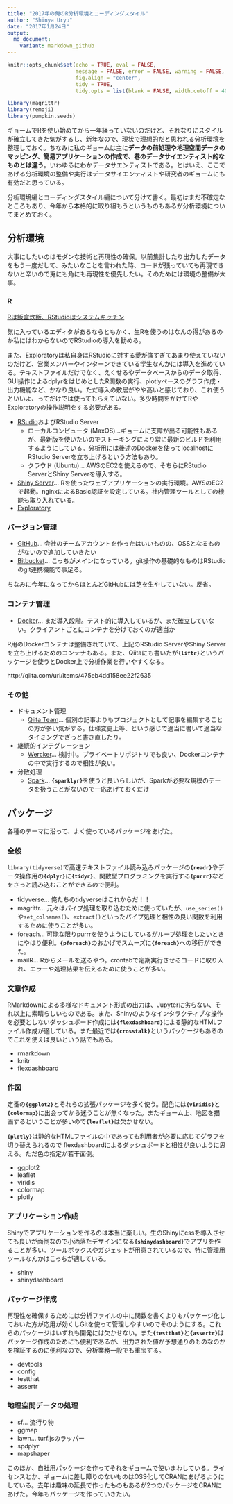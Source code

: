 ```yaml
---
title: "2017年の俺のR分析環境とコーディングスタイル" 
author: "Shinya Uryu"
date: "2017年1月24日"
output: 
  md_document:
    variant: markdown_github
---
```


```r
knitr::opts_chunk$set(echo = TRUE, eval = FALSE, 
                      message = FALSE, error = FALSE, warning = FALSE,
                      fig.align = "center",
                      tidy = TRUE,
                      tidy.opts = list(blank = FALSE, width.cutoff = 40))
```

```r
library(magrittr)
library(remoji)
library(pumpkin.seeds)
```

ギョームでRを使い始めてから一年経っていないのだけど、それなりにスタイルが確立してきた気がするし、新年なので、現状で理想的だと思われる分析環境を整理しておく。ちなみに私のギョームは主に**データの前処理や地理空間データのマッピング、簡易アプリケーションの作成で、巷のデータサイエンティスト的なものとは違う**。いわゆるにわかデータサエンティストである。とはいえ、ここであげる分析環境の整備や実行はデータサイエンティストや研究者のギョームにも有効だと思っている。

分析環境編とコーディングスタイル編について分けて書く。最初はまだ不確定なところもあり、今年から本格的に取り組もうというものもあるが分析環境についてまとめておく。

## 分析環境

大事にしたいのはモダンな技術と再現性の確保。以前集計したり出力したデータをもう一度だして、みたいなことを言われた時、コードが残っていても再現できないと辛いので兎にも角にも再現性を優先したい。そのためには環境の整備が大事。

### R

[Rは飯盒炊飯、RStudioはシステムキッチン](http://www.slideshare.net/TakashiYamane1/rrstudio/11)

気に入っているエディタがあるならともかく、生Rを使うのはなんの得があるのか私にはわからないのでRStudioの導入を勧める。

また、Exploratoryは私自身はRStudioに対する愛が強すぎてあまり使えていないのだけど、営業メンバーやインターンできている学生なんかには導入を進めている。テキストファイルだけでなく、えくせるやデータベースからのデータ取得、GUI操作によるdplyrをはじめとしたR関数の実行、plotlyベースのグラフ作成・出力機能など、かなり良い。ただ導入の敷居がやや高いと感じており、これ使うといいよ、ってだけでは使ってもらえていない。多少時間をかけてRやExploratoryの操作説明をする必要がある。

- [RSudio](https://www.rstudio.com)およびRStudio Server
    - ローカルコンピュータ (MaxOS)...ギョームに支障が出る可能性もあるが、最新版を使いたいのでストーキングにより常に最新のビルドを利用するようにしている。分析用には後述のDockerを使ってlocalhostにRStudio Serverを立ち上げるという方法もあり。
    - クラウド (Ubuntu)... AWSのEC2を使えるので、そちらにRStudio ServerとShiny Serverを導入する。
- [Shiny Server](https://www.rstudio.com/products/shiny/)... Rを使ったウェブアプリケーションの実行環境。AWSのEC2で起動。nginxによるBasic認証を設定している。社内管理ツールとしての機能も取り入れている。
- [Exploratory](https://exploratory.io)

### バージョン管理

- [GitHub](https://github.com)... 会社のチームアカウントを作ったはいいものの、OSSとなるものがないので追加していきたい
- [Bitbucket](http://bitbucket.org/)... こっちがメインになっている。git操作の基礎的なものはRStudioのgit連携機能で事足る。

ちなみに今年になってからほとんどGitHubには芝を生やしていない。反省。

### コンテナ管理

- [Docker](https://www.docker.com)... まだ導入段階。テスト的に導入しているが、まだ確立していない。クライアントごとにコンテナを分けておくのが適当か

R用のDockerコンテナは整備されていて、上記のRStudio ServerやShiny Serverを立ち上げるためのコンテナもある。また、Qiitaにも書いたが**`{liftr}`**というパッケージを使うとDocker上で分析作業を行いやすくなる。

http://qiita.com/uri/items/475eb4dd158ee22f2635

### その他

- ドキュメント管理
    - [Qiita Team](https://teams.qiita.com)... 個別の記事よりもプロジェクトとして記事を編集することの方が多い気がする。仕様変更上等、という感じで適当に書いて適当なタイミングでざっと書き直したり。
- 継続的インテグレーション
    - [Wercker](http://www.wercker.com)... 検討中。プライベートリポジトリでも良い、Dockerコンテナの中で実行するので相性が良い。
- 分散処理
     - [Spark](http://spark.apache.org)... **`{sparklyr}`**を使うと良いらしいが、Sparkが必要な規模のデータを扱うことがないので一応あげておくだけ

## パッケージ

各種のテーマに沿って、よく使っているパッケージをあげた。

### 全般

`library(tidyverse)`で高速テキストファイル読み込みパッケージの**`{readr}`**やデータ操作用の**`{dplyr}`**に**`{tidyr}`**、関数型プログラミングを実行する**`{purrr}`**などをさっと読み込むことができるので便利。

- tidyverse... 俺たちのtidyverseはこれからだ！！
- magrittr... 元々はパイプ処理を取り込むために使っていたが、`use_series()`や`set_colnames()`、`extract()`といったパイプ処理と相性の良い関数を利用するために使うことが多い。
- foreach... 可能な限りpurrrを使うようにしているがループ処理をしたいときにやはり便利。**`{pforeach}`**のおかげでスムーズに**`{foreach}`**への移行ができた。
- mailR... Rからメールを送るやつ。crontabで定期実行させるコードに取り入れ、エラーや処理結果を伝えるために使うことが多い。

### 文章作成

RMarkdownによる多様なドキュメント形式の出力は、Jupyterに劣らない、それ以上に素晴らしいものである。また、Shinyのようなインタラクティブな操作を必要としないダッシュボード作成には**`{flexdashboard}`**による静的なHTMLファイル作成が適している。また最近では**`{crosstalk}`**というパッケージもあるのでこれを使えば良いという話でもある。

- rmarkdown
- knitr
- flexdashboard

### 作図

定番の**`{ggplot2}`**とそれらの拡張パッケージを多く使う。配色には**`{viridis}`**と**`{colormap}`**に出会ってから迷うことが無くなった。またギョーム上、地図を描画するということが多いので**`{leaflet}`**は欠かせない。

**`{plotly}`**は静的なHTMLファイルの中であっても利用者が必要に応じてグラフを切り替えられるので
flexdashboardによるダッシュボードと相性が良いように思える。ただ色の指定が若干面倒。

- ggplot2
- leaflet
- viridis
- colormap
- plotly

### アプリケーション作成

Shinyでアプリケーションを作るのは本当に楽しい。生のShinyにcssを導入させても良いが面倒なので小洒落たデザインになる**`{shinydashboard}`**でアプリを作ることが多い。ツールボックスやガジェットが用意されているので、特に管理用ツールなんかはこっちが適している。

- shiny
- shinydashboard

### パッケージ作成

再現性を確保するためには分析ファイルの中に関数を書くよりもパッケージ化しておいた方が応用が効くしGitを使って管理しやすいのでそのようにする。これらのパッケージはいずれも開発には欠かせない。また**`{testthat}`**と**`{assertr}`**はパッケージ作成のためにも便利であるが、出力された値が予想通りのものなのかを検証するのに便利なので、分析業務一般でも重宝する。

- devtools
- config
- testthat
- assertr

### 地理空間データの処理

- sf... 流行り物
- ggmap
- lawn... turf.jsのラッパー
- spdplyr
- mapshaper

このほか、自社用パッケージを作ってそれをギョームで使いまわしている。ライセンスとか、ギョームに差し障りのないものはOSS化してCRANにあげるようにしている。去年は趣味の延長で作ったものもあるが2つのパッケージをCRANにあげた。今年もパッケージを作っていきたい。



